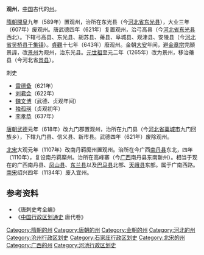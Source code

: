'''观州'''，[[中国|中国]]古代的[[州|州]]。

[[隋朝|隋朝]][[開皇|開皇]]九年（589年）置观州，治所在东光县（今[[河北省|河北省]][[东光县|东光县]]），大业三年（607年）废观州。唐武德四年（621年）复置观州，治弓高县（今[[河北省|河北省]][[东光县|东光县]]西北）。下辖弓高县、东光县、胡苏县、蓨县、阜城县、观津县、安陵县（今[[河北省|河北省]][[吴桥县|吴桥县]][[于集镇|于集镇]]）。[[貞觀_(唐朝)|貞觀]]十七年（643年）廢观州。金朝[[大安_(金朝)|大安]]年间，避[[金章宗|金章宗]]完顏景諱，改[[景州_(隋朝)|景州]]为观州，治东光县。[[元世祖|元世祖]]至元二年（1265年）改为景州，移治蓨县（今河北省[[景县|景县]]）。
;刺史
*[[雷德备|雷德备]]（621年）
*[[刘君会|刘君会]]（622年）
*[[魏文博|魏文博]]（武德、贞观年间）
*[[独孤瑛|独孤瑛]]（贞观初年）
*[[李孝恭|李孝恭]]（637年）

[[唐朝|唐朝]][[武德|武德]]元年（618年）改九门郡置观州，治所在九门县（今[[河北省|河北省]][[藁城市|藁城市]]九门回族乡），下辖九门县、信义县、新市县。武德四年（621年）废除观州。

[[北宋|北宋]]大观元年（1107年）改南丹羁縻州置观州。治所在今广西[[南丹县|南丹县]]东北，四年（1110年），复设南丹羁縻州。治所在高峰寨（今[[广西|广西]]南丹县东南新州）。相当于现在的广西南丹县、[[凤山县|凤山县]]、[[东兰县|东兰县]]以及[[巴马县|巴马县]]北部、[[天峨县|天峨县]]东部。属于广南西路。[[南宋|南宋]]绍兴四年（1134年）废入宜州。

== 参考资料 ==
*《唐刺史考全编》
*《[[中国行政区划通史|中国行政区划通史]] 唐代卷》

[[Category:隋朝的州|Category:隋朝的州]]
[[Category:唐朝的州|Category:唐朝的州]]
[[Category:金朝的州|Category:金朝的州]]
[[Category:河北的州|Category:河北的州]]
[[Category:沧州行政区划史|Category:沧州行政区划史]]
[[Category:石家庄行政区划史|Category:石家庄行政区划史]]
[[Category:北宋的州|Category:北宋的州]]
[[Category:广西的州|Category:广西的州]]
[[Category:河池行政区划史|Category:河池行政区划史]]
